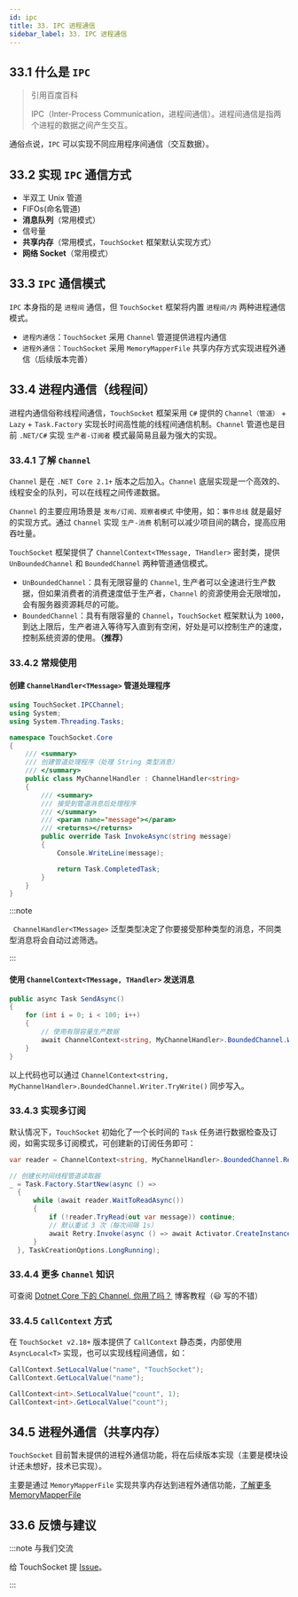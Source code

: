 ```yaml
---
id: ipc
title: 33. IPC 进程通信
sidebar_label: 33. IPC 进程通信
---
```


## 33.1 什么是 `IPC`

> 引用百度百科
>
> IPC（Inter-Process Communication，进程间通信）。进程间通信是指两个进程的数据之间产生交互。

通俗点说，`IPC` 可以实现不同应用程序间通信（交互数据）。

## 33.2 实现 `IPC` 通信方式

- 半双工 Unix 管道
- FIFOs(命名管道)
- **消息队列**（常用模式）
- 信号量
- **共享内存**（常用模式，`TouchSocket` 框架默认实现方式）
- **网络 Socket**（常用模式）

## 33.3 `IPC` 通信模式

`IPC` 本身指的是 `进程间` 通信，但 `TouchSocket` 框架将内置 `进程间/内` 两种进程通信模式。

- `进程内通信`：`TouchSocket` 采用 `Channel` 管道提供进程内通信
- `进程外通信`：`TouchSocket` 采用 `MemoryMapperFile` 共享内存方式实现进程外通信（后续版本完善）

## 33.4 进程内通信（线程间）

进程内通信俗称线程间通信，`TouchSocket` 框架采用 `C#` 提供的 `Channel（管道）` + `Lazy` + `Task.Factory` 实现长时间高性能的线程间通信机制。`Channel` 管道也是目前 `.NET/C#` 实现 `生产者-订阅者` 模式最简易且最为强大的实现。

### 33.4.1 了解 `Channel`

`Channel` 是在 `.NET Core 2.1+` 版本之后加入。`Channel` 底层实现是一个高效的、线程安全的队列，可以在线程之间传递数据。

`Channel` 的主要应用场景是 `发布/订阅、观察者模式` 中使用，如：`事件总线` 就是最好的实现方式。通过 `Channel` 实现 `生产-消费` 机制可以减少项目间的耦合，提高应用吞吐量。

`TouchSocket` 框架提供了 `ChannelContext<TMessage, THandler>` 密封类，提供 `UnBoundedChannel` 和 `BoundedChannel` 两种管道通信模式。

- `UnBoundedChannel`：具有无限容量的 `Channel`, 生产者可以全速进行生产数据，但如果消费者的消费速度低于生产者，`Channel` 的资源使用会无限增加，会有服务器资源耗尽的可能。
- `BoundedChannel`：具有有限容量的 `Channel`，`TouchSocket` 框架默认为 `1000`，到达上限后，生产者进入等待写入直到有空闲，好处是可以控制生产的速度，控制系统资源的使用。**（推荐）**

### 33.4.2 常规使用

#### 创建 `ChannelHandler<TMessage>` 管道处理程序

```cs showLineNumbers  {1,10,17}
using TouchSocket.IPCChannel;
using System;
using System.Threading.Tasks;

namespace TouchSocket.Core
{
    /// <summary>
    /// 创建管道处理程序（处理 String 类型消息）
    /// </summary>
    public class MyChannelHandler : ChannelHandler<string>
    {
        /// <summary>
        /// 接受到管道消息后处理程序
        /// </summary>
        /// <param name="message"></param>
        /// <returns></returns>
        public override Task InvokeAsync(string message)
        {
            Console.WriteLine(message);

            return Task.CompletedTask;
        }
    }
}
```

:::note

` ChannelHandler<TMessage>` 泛型类型决定了你要接受那种类型的消息，不同类型消息将会自动过滤筛选。

:::

#### 使用 `ChannelContext<TMessage, THandler>` 发送消息

```cs showLineNumbers  {5-6}
public async Task SendAsync()
{
    for (int i = 0; i < 100; i++)
    {
        // 使用有限容量生产数据
        await ChannelContext<string, MyChannelHandler>.BoundedChannel.Writer.WriteAsync($"Loop {i} times.");
    }
}
```

以上代码也可以通过 `ChannelContext<string, MyChannelHandler>.BoundedChannel.Writer.TryWrite()` 同步写入。

### 33.4.3 实现多订阅

默认情况下，`TouchSocket` 初始化了一个长时间的 `Task` 任务进行数据检查及订阅，如需实现多订阅模式，可创建新的订阅任务即可：

```cs showLineNumbers 
var reader = ChannelContext<string, MyChannelHandler>.BoundedChannel.Reader;

// 创建长时间线程管道读取器
_ = Task.Factory.StartNew(async () =>
  {
      while (await reader.WaitToReadAsync())
      {
          if (!reader.TryRead(out var message)) continue;
          // 默认重试 3 次（每次间隔 1s）
          await Retry.Invoke(async () => await Activator.CreateInstance<MyChannelHandler>().InvokeAsync(message), 3, 1000, finalThrow: false);
      }
  }, TaskCreationOptions.LongRunning);
```

### 33.4.4 更多 `Channel` 知识

可查阅 [Dotnet Core 下的 Channel, 你用了吗？](https://www.cnblogs.com/tiger-wang/p/14068973.html) 博客教程（😃 写的不错）

### 33.4.5 `CallContext` 方式

在 `TouchSocket v2.18+` 版本提供了 `CallContext` 静态类，内部使用 `AsyncLocal<T>` 实现，也可以实现线程间通信，如：

```cs showLineNumbers 
CallContext.SetLocalValue("name", "TouchSocket");
CallContext.GetLocalValue("name");

CallContext<int>.SetLocalValue("count", 1);
CallContext<int>.GetLocalValue("count");
```

## 34.5 进程外通信（共享内存）

`TouchSocket` 目前暂未提供的进程外通信功能，将在后续版本实现（主要是模块设计还未想好，技术已实现）。

主要是通过 `MemoryMapperFile` 实现共享内存达到进程外通信功能，[了解更多 MemoryMapperFile](https://docs.microsoft.com/zh-cn/dotnet/api/system.io.memorymappedfiles.memorymappedfile?view=net-5.0)

## 33.6 反馈与建议

:::note 与我们交流

给 TouchSocket 提 [Issue](https://gitee.com/rrqm_home/TouchSocket/issues/new?issue)。

:::
